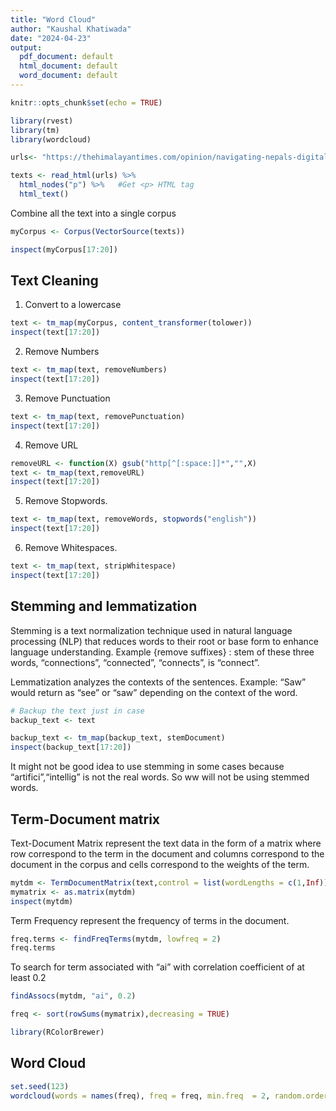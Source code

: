 ```yaml
---
title: "Word Cloud"
author: "Kaushal Khatiwada"
date: "2024-04-23"
output:
  pdf_document: default
  html_document: default
  word_document: default
---
```


```r
knitr::opts_chunk$set(echo = TRUE)
```

```r
library(rvest)
library(tm)
library(wordcloud)
```

```r
urls<- "https://thehimalayantimes.com/opinion/navigating-nepals-digital-frontier-understanding-cybersecurity-in-the-digital-age-ensuring-data-safety-and-the-role-of-ai"
```

```r

texts <- read_html(urls) %>% 
  html_nodes("p") %>%   #Get <p> HTML tag
  html_text()   
```

Combine all the text into a single corpus
```r
myCorpus <- Corpus(VectorSource(texts))
```


```r
inspect(myCorpus[17:20])
```
## Text Cleaning
1) Convert to a lowercase
```r
text <- tm_map(myCorpus, content_transformer(tolower))
inspect(text[17:20])
```

2) Remove Numbers
```r
text <- tm_map(text, removeNumbers)
inspect(text[17:20])
```
3) Remove Punctuation
```r
text <- tm_map(text, removePunctuation)
inspect(text[17:20])
```
4) Remove URL
```r
removeURL <- function(X) gsub("http[^[:space:]]*","",X)
text <- tm_map(text,removeURL)
inspect(text[17:20])
```
5) Remove Stopwords.
```r
text <- tm_map(text, removeWords, stopwords("english"))
inspect(text[17:20])
```
6) Remove Whitespaces.
```r
text <- tm_map(text, stripWhitespace)
inspect(text[17:20])
```

## Stemming and lemmatization
Stemming is a text normalization technique used in natural language processing 
(NLP) that reduces words to their root or base form to enhance language understanding.
Example {remove suffixes} : stem of these three words, "connections", "connected", "connects", is “connect”.

Lemmatization analyzes the contexts of the sentences.
Example: “Saw” would return as “see” or “saw” depending on the context of the word.

```r
# Backup the text just in case
backup_text <- text
```

```r
backup_text <- tm_map(backup_text, stemDocument)
inspect(backup_text[17:20])
```
It might not be good idea to use stemming in some cases because "artifici","intellig" is not the real words. So ww will not be using stemmed words.

## Term-Document matrix
Text-Document Matrix represent the text data in the form of a matrix where row correspond to the term in the document and columns correspond to the document in the corpus and cells correspond to the weights of the term. 
```r
mytdm <- TermDocumentMatrix(text,control = list(wordLengths = c(1,Inf)))
mymatrix <- as.matrix(mytdm)
inspect(mytdm)
```
Term Frequency represent the frequency of terms in the document.

```r
freq.terms <- findFreqTerms(mytdm, lowfreq = 2)
freq.terms
```
To search for term associated with "ai" with correlation coefficient of at least 0.2
```r
findAssocs(mytdm, "ai", 0.2)
```

```r
freq <- sort(rowSums(mymatrix),decreasing = TRUE)

```

```r
library(RColorBrewer)
```

## Word Cloud
```r
set.seed(123)
wordcloud(words = names(freq), freq = freq, min.freq  = 2, random.order = FALSE, colors = brewer.pal(8,"Dark2"))
```